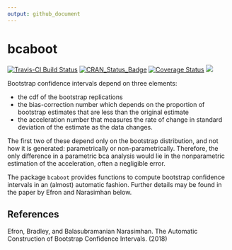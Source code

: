 ```yaml
---
output: github_document
---
```


<!-- README.md is generated from the source: README.Rmd -->

# bcaboot

[![Travis-CI Build Status](https://travis-ci.org/bnaras/cubature.svg?branch=master)](https://travis-ci.org/bnaras/bcaboot)
[![CRAN_Status_Badge](http://www.r-pkg.org/badges/version/cubature)](https://cran.r-project.org/package=bcaboot)
[![Coverage
Status](https://img.shields.io/codecov/c/github/bnaras/cubature/master.svg)](https://codecov.io/github/bnaras/bcaboot?branch=master)
[![](https://cranlogs.r-pkg.org/badges/bcaboot)](https://cloud.r-project.org/package=bcaboot)

Bootstrap confidence intervals depend on three elements:

- the cdf of the bootstrap replications
- the bias-correction number which depends on the proportion of
  bootstrap estimates that are less than the original estimate
- the acceleration number that measures the rate of
  change in standard deviation of the estimate as the data changes.

The first two of these depend only on the bootstrap distribution, and
not how it is generated: parametrically or
non-parametrically. Therefore, the only difference in a parametric bca
analysis would lie in the nonparametric estimation of the
acceleration, often a negligible error. 

The package `bcaboot` provides functions to compute bootstrap
confidence intervals in an (almost) automatic fashion. Further details
may be found in the paper by Efron and Narasimhan below.

## References

Efron, Bradley, and Balasubramanian Narasimhan. The Automatic
Construction of Bootstrap Confidence Intervals. (2018)
